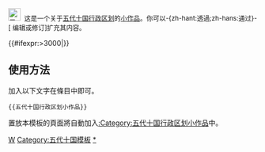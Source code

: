 <div class="notice metadata" id="stub" style="font-size: small;">[[File:五代后梁前期形势图（繁）.png|25px|五代十国]]&nbsp;&nbsp;这是一个关于[[五代十国行政区划]]的[[Wikipedia:小作品|小作品]]。你可以-{zh-hant:透過;zh-hans:通过}-<span class="plainlinks">[{{fullurl:{{FULLPAGENAME}}|action=edit}} 编辑或修订]</span>扩充其内容。</div><includeonly>[[Category:五代十国行政区划小作品|{{PAGENAME}}]]{{#ifexpr:{{PAGESIZE:{{FULLPAGENAME}}|R}}>3000|[[Category:字数已超过3000字节的小作品|{{PAGENAME}}]]}}</includeonly><noinclude>

==使用方法==
加入以下文字在條目中即可。
<pre>{{五代十国行政区划小作品}}</pre>

置放本模板的頁面將自動加入[[:Category:五代十国行政区划小作品]]中。

[[Category:中国各朝代行政区划小作品模板|W]]
[[Category:五代十国模板]]
[[Category:五代十国行政区划小作品|*]]
</noinclude>